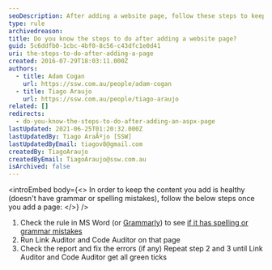 ```yaml
---
seoDescription: After adding a website page, follow these steps to keep your content healthy - Check MS Word (or Grammarly) for spelling and grammar mistakes. Run Link Auditor and Code Auditor on that page. Check the report and fix errors (if any). Repeat steps 2-3 until all green ticks.
type: rule
archivedreason:
title: Do you know the steps to do after adding a website page?
guid: 5c6ddfb0-1cbc-4bf0-8c56-c43dfc1e0d41
uri: the-steps-to-do-after-adding-a-page
created: 2016-07-29T18:03:11.000Z
authors:
  - title: Adam Cogan
    url: https://ssw.com.au/people/adam-cogan
  - title: Tiago Araujo
    url: https://ssw.com.au/people/tiago-araujo
related: []
redirects:
  - do-you-know-the-steps-to-do-after-adding-an-aspx-page
lastUpdated: 2021-06-25T01:20:32.000Z
lastUpdatedBy: Tiago AraÃºjo [SSW]
lastUpdatedByEmail: tiagov8@gmail.com
createdBy: TiagoAraujo
createdByEmail: TiagoAraujo@ssw.com.au
isArchived: false
---
```


<introEmbed
  body={<>
In order to keep the content you add is healthy (doesn't have grammar or spelling mistakes), follow the below steps once you add a page:
  </>}
/>
1. Check the rule in MS Word (or [Grammarly](https://grammarly.com/)) to see [if it has spelling or grammar mistakes](/do-you-use-spelling-and-grammar-checker-to-make-your-email-professional)
2. Run Link Auditor and Code Auditor on that page
3. Check the report and fix the errors (if any)
   Repeat step 2 and 3 until Link Auditor and Code Auditor get all green ticks
